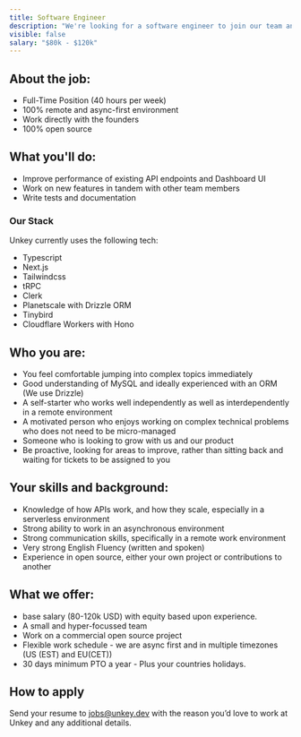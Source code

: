 ```yaml
---
title: Software Engineer
description: "We're looking for a software engineer to join our team and help us build the future of API auth."
visible: false
salary: "$80k - $120k"
---
```



## About the job:

- Full-Time Position (40 hours per week)
- 100% remote and async-first environment
- Work directly with the founders
- 100% open source

## What you'll do:

- Improve performance of existing API endpoints and Dashboard UI
- Work on new features in tandem with other team members
- Write tests and documentation

### Our Stack

Unkey currently uses the following tech:

- Typescript
- Next.js
- Tailwindcss
- tRPC
- Clerk
- Planetscale with Drizzle ORM
- Tinybird
- Cloudflare Workers with Hono

## Who you are:

- You feel comfortable jumping into complex topics immediately
- Good understanding of MySQL and ideally experienced with an ORM (We use Drizzle)
- A self-starter who works well independently as well as interdependently in a remote environment
- A motivated person who enjoys working on complex technical problems who does not need to be micro-managed
- Someone who is looking to grow with us and our product
- Be proactive, looking for areas to improve, rather than sitting back and waiting for tickets to be assigned to you

## Your skills and background:

- Knowledge of how APIs work, and how they scale, especially in a serverless environment
- Strong ability to work in an asynchronous environment
- Strong communication skills, specifically in a remote work environment
- Very strong English Fluency (written and spoken)
- Experience in open source, either your own project or contributions to another

## What we offer:

- base salary (80-120k USD) with equity based upon experience.
- A small and hyper-focussed team
- Work on a commercial open source project
- Flexible work schedule - we are async first and in multiple timezones (US (EST) and EU(CET))
- 30 days minimum PTO a year - Plus your countries holidays.

## How to apply

Send your resume to [jobs@unkey.dev](mailto:jobs@unkey.dev) with the reason you’d love to work at Unkey and any additional details.
